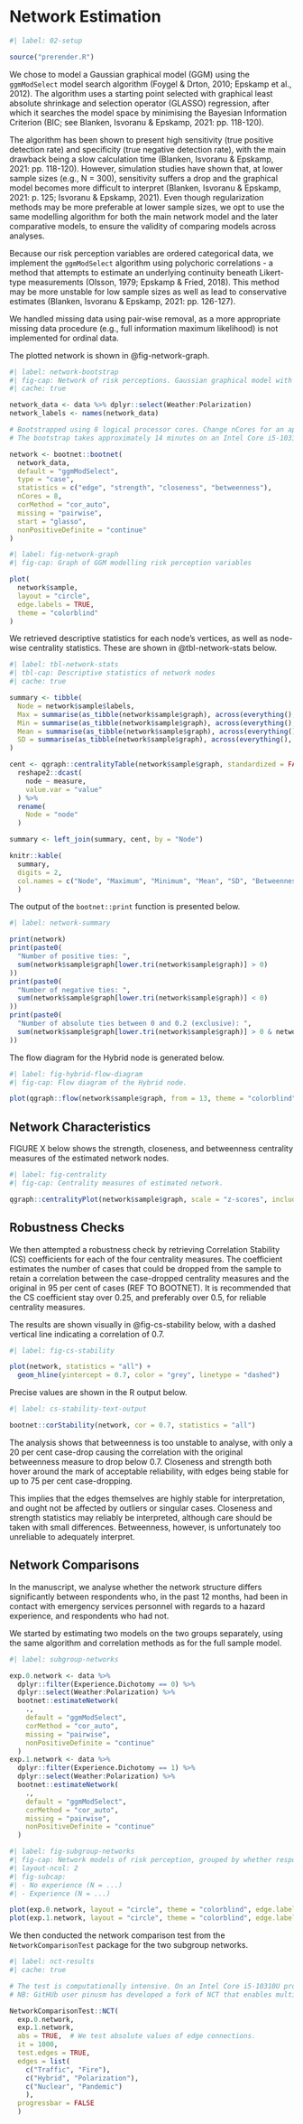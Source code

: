 # Network Estimation

```r
#| label: 02-setup

source("prerender.R")

```

We chose to model a Gaussian graphical model (GGM) using the `ggmModSelect` model search algorithm (Foygel & Drton, 2010; Epskamp et al., 2012). The algorithm uses a starting point selected with graphical least absolute shrinkage and selection operator (GLASSO) regression, after which it searches the model space by minimising the Bayesian Information Criterion (BIC; see Blanken, Isvoranu & Epskamp, 2021: pp. 118-120).

The algorithm has been shown to present high sensitivity (true positive detection rate) and specificity (true negative detection rate), with the main drawback being a slow calculation time (Blanken, Isvoranu & Epskamp, 2021: pp. 118-120). However, simulation studies have shown that, at lower sample sizes (e.g., N = 300), sensitivity suffers a drop and the graphical model becomes more difficult to interpret (Blanken, Isvoranu & Epskamp, 2021: p. 125; Isvoranu & Epskamp, 2021). Even though regularization methods may be more preferable at lower sample sizes, we opt to use the same modelling algorithm for both the main network model and the later comparative models, to ensure the validity of comparing models across analyses.

Because our risk perception variables are ordered categorical data, we implement the `ggmModSelect` algorithm using polychoric correlations - a method that attempts to estimate an underlying continuity beneath Likert-type measurements (Olsson, 1979; Epskamp & Fried, 2018). This method may be more unstable for low sample sizes as well as lead to conservative estimates (Blanken, Isvoranu & Epskamp, 2021: pp. 126-127).

We handled missing data using pair-wise removal, as a more appropriate missing data procedure (e.g., full information maximum likelihood) is not implemented for ordinal data.

The plotted network is shown in @fig-network-graph.

```r
#| label: network-bootstrap
#| fig-cap: Network of risk perceptions. Gaussian graphical model with full information using the FIML estimator.
#| cache: true

network_data <- data %>% dplyr::select(Weather:Polarization)
network_labels <- names(network_data)

# Bootstrapped using 8 logical processor cores. Change nCores for an appropriate maximum value for your computer to speed up bootstrapping accordingly.
# The bootstrap takes approximately 14 minutes on an Intel Core i5-10310U processor using all eight cores.

network <- bootnet::bootnet(
  network_data,
  default = "ggmModSelect",
  type = "case",
  statistics = c("edge", "strength", "closeness", "betweenness"),
  nCores = 8,
  corMethod = "cor_auto",
  missing = "pairwise",
  start = "glasso",
  nonPositiveDefinite = "continue"
)
```

```r
#| label: fig-network-graph
#| fig-cap: Graph of GGM modelling risk perception variables

plot(
  network$sample,
  layout = "circle",
  edge.labels = TRUE,
  theme = "colorblind"
)

```

We retrieved descriptive statistics for each node's vertices, as well as node-wise centrality statistics. These are shown in @tbl-network-stats below.

```r
#| label: tbl-network-stats
#| tbl-cap: Descriptive statistics of network nodes
#| cache: true

summary <- tibble(
  Node = network$sample$labels,
  Max = summarise(as_tibble(network$sample$graph), across(everything(), max)) %>% unlist(., use.names=FALSE),
  Min = summarise(as_tibble(network$sample$graph), across(everything(), min)) %>% unlist(., use.names=FALSE),
  Mean = summarise(as_tibble(network$sample$graph), across(everything(), mean)) %>% unlist(., use.names=FALSE),
  SD = summarise(as_tibble(network$sample$graph), across(everything(), sd)) %>% unlist(., use.names=FALSE)
)

cent <- qgraph::centralityTable(network$sample$graph, standardized = FALSE) %>%
  reshape2::dcast(
    node ~ measure,
    value.var = "value"
  ) %>%
  rename(
    Node = "node"
  )

summary <- left_join(summary, cent, by = "Node")

knitr::kable(
  summary,
  digits = 2,
  col.names = c("Node", "Maximum", "Minimum", "Mean", "SD", "Betweenness", "Closeness", "Strength", "Expected Influence")
  )

```

The output of the `bootnet::print` function is presented below.

```r
#| label: network-summary

print(network)
print(paste0(
  "Number of positive ties: ",
  sum(network$sample$graph[lower.tri(network$sample$graph)] > 0)
))
print(paste0(
  "Number of negative ties: ",
  sum(network$sample$graph[lower.tri(network$sample$graph)] < 0)
))
print(paste0(
  "Number of absolute ties between 0 and 0.2 (exclusive): ",
  sum(network$sample$graph[lower.tri(network$sample$graph)] > 0 & network$sample$graph[lower.tri(network$sample$graph)] < 0.2)
))
```

The flow diagram for the Hybrid node is generated below.

```r
#| label: fig-hybrid-flow-diagram
#| fig-cap: Flow diagram of the Hybrid node.

plot(qgraph::flow(network$sample$graph, from = 13, theme = "colorblind"))
```

## Network Characteristics

FIGURE X below shows the strength, closeness, and betweenness centrality measures of the estimated network nodes.

```r
#| label: fig-centrality
#| fig-cap: Centrality measures of estimated network.

qgraph::centralityPlot(network$sample$graph, scale = "z-scores", include = c("Strength", "Closeness", "Betweenness"))

```

## Robustness Checks

We then attempted a robustness check by retrieving Correlation Stability (CS) coefficients for each of the four centrality measures. The coefficient estimates the number of cases that could be dropped from the sample to retain a correlation between the case-dropped centrality measures and the original in 95 per cent of cases (REF TO BOOTNET). It is recommended that the CS coefficient stay over 0.25, and preferably over 0.5, for reliable centrality measures.

The results are shown visually in @fig-cs-stability below, with a dashed vertical line indicating a correlation of 0.7.

```r
#| label: fig-cs-stability

plot(network, statistics = "all") +
  geom_hline(yintercept = 0.7, color = "grey", linetype = "dashed")

```

Precise values are shown in the R output below.

```r
#| label: cs-stability-text-output

bootnet::corStability(network, cor = 0.7, statistics = "all")

```

The analysis shows that betweenness is too unstable to analyse, with only a 20 per cent case-drop causing the correlation with the original betweenness measure to drop below 0.7. Closeness and strength both hover around the mark of acceptable reliability, with edges being stable for up to 75 per cent case-dropping.

This implies that the edges themselves are highly stable for interpretation, and ought not be affected by outliers or singular cases. Closeness and strength statistics may reliably be interpreted, although care should be taken with small differences. Betweenness, however, is unfortunately too unreliable to adequately interpret.

## Network Comparisons

In the manuscript, we analyse whether the network structure differs significantly between respondents who, in the past 12 months, had been in contact with emergency services personnel with regards to a hazard experience, and respondents who had not.

We started by estimating two models on the two groups separately, using the same algorithm and correlation methods as for the full sample model.

```r
#| label: subgroup-networks

exp.0.network <- data %>%
  dplyr::filter(Experience.Dichotomy == 0) %>%
  dplyr::select(Weather:Polarization) %>%
  bootnet::estimateNetwork(
    .,
    default = "ggmModSelect",
    corMethod = "cor_auto",
    missing = "pairwise",
    nonPositiveDefinite = "continue"
  )
exp.1.network <- data %>%
  dplyr::filter(Experience.Dichotomy == 1) %>%
  dplyr::select(Weather:Polarization) %>%
  bootnet::estimateNetwork(
    .,
    default = "ggmModSelect",
    corMethod = "cor_auto",
    missing = "pairwise",
    nonPositiveDefinite = "continue"
  )

```

```r
#| label: fig-subgroup-networks
#| fig-cap: Network models of risk perception, grouped by whether respondents had been in contact with emergency services personnel in a hazard-related event in the past twelve months (titled "experience").
#| layout-ncol: 2
#| fig-subcap: 
#| - No experience (N = ...)
#| - Experience (N = ...)

plot(exp.0.network, layout = "circle", theme = "colorblind", edge.labels = TRUE)
plot(exp.1.network, layout = "circle", theme = "colorblind", edge.labels = TRUE)

```

We then conducted the network comparison test from the `NetworkComparisonTest` package for the two subgroup networks.

```r
#| label: nct-results
#| cache: true

# The test is computationally intensive. On an Intel Core i5-10310U processor, the test took around 1.5 hours to run.
# NB: GitHUb user pinusm has developed a fork of NCT that enables multi-core processing (github.com/pinusm/NetworkComparisonTest, commit a56712e). This fork does not seem to differ substantially from the current master version (github.com/cvborkulo/NetworkComparisonTest, commit f05b102), so it could be used to speed up the current analysis markedly.

NetworkComparisonTest::NCT(
  exp.0.network,
  exp.1.network,
  abs = TRUE,  # We test absolute values of edge connections.
  it = 1000,
  test.edges = TRUE,
  edges = list(
    c("Traffic", "Fire"),
    c("Hybrid", "Polarization"),
    c("Nuclear", "Pandemic")
    ),
  progressbar = FALSE
  )

```
